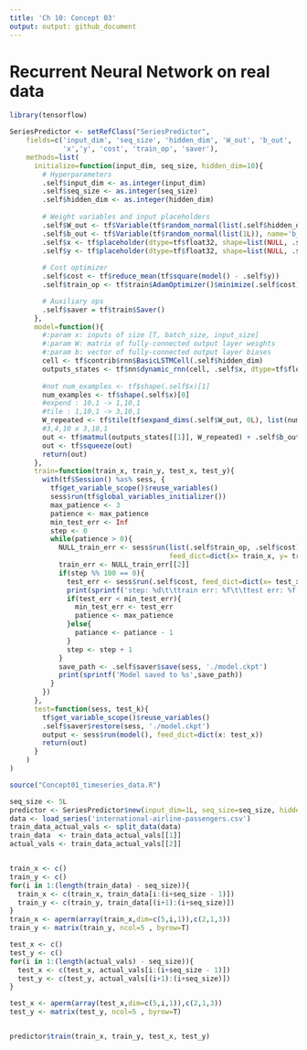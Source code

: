 ```yaml
---
title: 'Ch 10: Concept 03'
output: output: github_document
---
```


# Recurrent Neural Network on real data



```r
library(tensorflow)

SeriesPredictor <- setRefClass("SeriesPredictor",
    fields=c('input_dim', 'seq_size', 'hidden_dim', 'W_out', 'b_out',
             'x','y', 'cost', 'train_op', 'saver'),
    methods=list(
      initialize=function(input_dim, seq_size, hidden_dim=10){
        # Hyperparameters
        .self$input_dim <- as.integer(input_dim)
        .self$seq_size <- as.integer(seq_size)
        .self$hidden_dim <- as.integer(hidden_dim)
        
        # Weight variables and input placeholders
        .self$W_out <- tf$Variable(tf$random_normal(list(.self$hidden_dim, 1L)), name='W_out')
        .self$b_out <- tf$Variable(tf$random_normal(list(1L)), name='b_out')
        .self$x <- tf$placeholder(dtype=tf$float32, shape=list(NULL, .self$seq_size, .self$input_dim ))
        .self$y <- tf$placeholder(dtype=tf$float32, shape=list(NULL, .self$seq_size))
        
        # Cost optimizer
        .self$cost <- tf$reduce_mean(tf$square(model() - .self$y))
        .self$train_op <- tf$train$AdamOptimizer()$minimize(.self$cost)

        # Auxiliary ops
        .self$saver = tf$train$Saver()
      },
      model=function(){
        #:param x: inputs of size [T, batch_size, input_size]
        #:param W: matrix of fully-connected output layer weights
        #:param b: vector of fully-connected output layer biases
        cell <- tf$contrib$rnn$BasicLSTMCell(.self$hidden_dim)
        outputs_states <- tf$nn$dynamic_rnn(cell, .self$x, dtype=tf$float32)
        
        #not num_examples <- tf$shape(.self$x)[1]
        num_examples <- tf$shape(.self$x)[0]
        #expend : 10,1 -> 1,10,1 
        #tile : 1,10,1 -> 3,10,1
        W_repeated <- tf$tile(tf$expand_dims(.self$W_out, 0L), list(num_examples, 1L, 1L)) 
        #3,4,10 x 3,10,1
        out <- tf$matmul(outputs_states[[1]], W_repeated) + .self$b_out
        out <- tf$squeeze(out)
        return(out)
      },
      train=function(train_x, train_y, test_x, test_y){
        with(tf$Session() %as% sess, {
          tf$get_variable_scope()$reuse_variables()
          sess$run(tf$global_variables_initializer())
          max_patience <- 3
          patience <- max_patience
          min_test_err <- Inf
          step <- 0
          while(patience > 0){
            NULL_train_err <- sess$run(list(.self$train_op, .self$cost), 
                                       feed_dict=dict(x= train_x, y= train_y))
            train_err <- NULL_train_err[[2]]
            if(step %% 100 == 0){
              test_err <- sess$run(.self$cost, feed_dict=dict(x= test_x, y= test_y))
              print(sprintf('step: %d\t\ttrain err: %f\t\ttest err: %f',step, train_err, test_err))
              if(test_err < min_test_err){
                min_test_err <- test_err
                patience <- max_patience
              }else{
                patiance <- patiance - 1
              }
              step <- step + 1
            }
            save_path <- .self$saver$save(sess, './model.ckpt')
            print(sprintf('Model saved to %s',save_path))
          }
        })
      }, 
      test=function(sess, test_k){
        tf$get_variable_scope()$reuse_variables()
        .self$saver$restore(sess, './model.ckpt')
        output <- sess$run(model(), feed_dict=dict(x: test_x))
        return(out)
      }
    )
)
```


```r
source("Concept01_timeseries_data.R")

seq_size <- 5L
predictor <- SeriesPredictor$new(input_dim=1L, seq_size=seq_size, hidden_dim=100L)
data <- load_series('international-airline-passengers.csv')
train_data_actual_vals <- split_data(data)
train_data  <- train_data_actual_vals[[1]]
actual_vals <- train_data_actual_vals[[2]]


train_x <- c()
train_y <- c()
for(i in 1:(length(train_data) - seq_size)){
  train_x <- c(train_x, train_data[i:(i+seq_size - 1)])
  train_y <- c(train_y, train_data[(i+1):(i+seq_size)])
}
train_x <- aperm(array(train_x,dim=c(5,i,1)),c(2,1,3))
train_y <- matrix(train_y, ncol=5 , byrow=T)

test_x <- c() 
test_y <- c()
for(i in 1:(length(actual_vals) - seq_size)){
  test_x <- c(test_x, actual_vals[i:(i+seq_size - 1)])
  test_y <- c(test_y, actual_vals[(i+1):(i+seq_size)])
}

test_x <- aperm(array(test_x,dim=c(5,i,1)),c(2,1,3))
test_y <- matrix(test_y, ncol=5 , byrow=T)


predictor$train(train_x, train_y, test_x, test_y)





```

